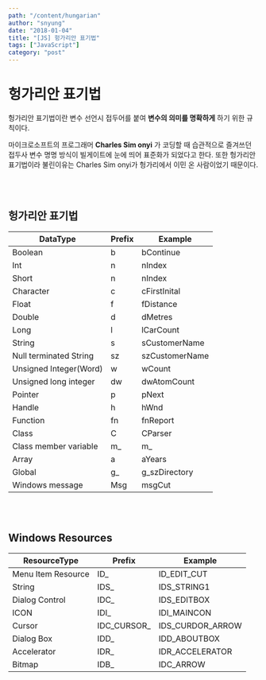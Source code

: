 ---
path: "/content/hungarian"
author: "snyung"
date: "2018-01-04"
title: "[JS] 헝가리안 표기법"
tags: ["JavaScript"]
category: "post"
---

# **헝가리안 표기법**

헝가리안 표기법이란 변수 선언시 접두어를 붙여 **변수의 의미를 명확하게** 하기 위한 규칙이다.
<br/>

마이크로소프트의 프로그래머 **Charles Sim onyi** 가 코딩할 때 습관적으로 즐겨쓰던 접두사 변수 명명 방식이 빌게이트에 눈에 띄어 표준화가 되었다고 한다. 또한 헝가리안 표기법이라 불린이유는 Charles Sim onyi가 헝가리에서 이민 온 사람이었기 때문이다.

<br/>
<br/>

## 헝가리안 표기법

|DataType|Prefix|Example|
|--------|------|-------|
|Boolean|b|bContinue|
|Int|n|nIndex|
|Short|n|nIndex|
|Character|c|cFirstInital|
|Float|f|fDistance|
|Double|d|dMetres|
|Long|l|lCarCount|
|String|s|sCustomerName|
|Null terminated String|sz|szCustomerName|
|Unsigned Integer(Word)|w|wCount|
|Unsigned long integer|dw|dwAtomCount|
|Pointer|p|pNext|
|Handle|h|hWnd|
|Function|fn|fnReport|
|Class|C|CParser|
|Class member variable|m_|m_|
|Array|a|aYears|
|Global|g_|g_szDirectory|
|Windows message|Msg|msgCut|

<br/>
<br/>

## Windows Resources

|ResourceType|Prefix|Example|
|------------|------|-------|
|Menu Item Resource|ID_|ID_EDIT_CUT|
|String|IDS_|IDS_STRING1|
|Dialog Control|IDC_|IDS_EDITBOX|
|ICON|IDI_|IDI_MAINCON|
|Cursor|IDC_CURSOR_|IDS_CURDOR_ARROW|
|Dialog Box|IDD_|IDD_ABOUTBOX|
|Accelerator|IDR_|IDR_ACCELERATOR|
|Bitmap|IDB_|IDC_ARROW|

